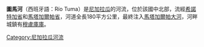 {{coord|13|03|47|N|84|44|32.29|W|region:RU-VLG_type:waterbody_source:kolossus-dewiki|display=title}}

'''圖馬河'''（西班牙語：Río Tuma）是[[尼加拉瓜|尼加拉瓜]]的河流，位於該國中北部，流經[[希諾特加省|希諾特加省]]和[[馬塔加爾帕省|馬塔加爾帕省]]，河道全長180平方公里，最終注入[[馬塔加爾帕大河|馬塔加爾帕大河]]，河畔城鎮有[[穆盧庫庫|穆盧庫庫]]。

{{Nicaragua-geo-stub}}
[[Category:尼加拉瓜河流|Category:尼加拉瓜河流]]